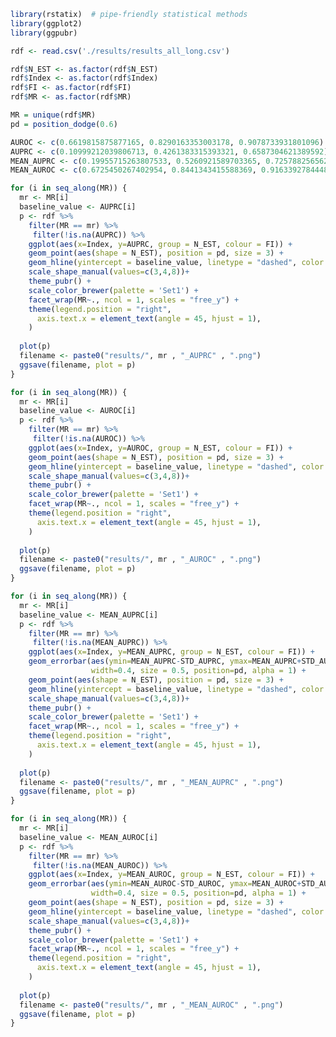 ```r
library(rstatix)  # pipe-friendly statistical methods
library(ggplot2)
library(ggpubr)

rdf <- read.csv('./results/results_all_long.csv')

rdf$N_EST <- as.factor(rdf$N_EST)
rdf$Index <- as.factor(rdf$Index)
rdf$FI <- as.factor(rdf$FI)
rdf$MR <- as.factor(rdf$MR)

```
```r

MR = unique(rdf$MR)
pd = position_dodge(0.6)

AUROC <- c(0.6619815875877165, 0.8290163353003178, 0.9078733931801096)
AUPRC <- c(0.10999212039806713, 0.4261383315393321, 0.6587304621389592)
MEAN_AUPRC <- c(0.19955715263807533, 0.5260921589703365, 0.7257882565622619)
MEAN_AUROC <- c(0.6725450267402954, 0.8441343415588369, 0.916339278444858)

for (i in seq_along(MR)) {
  mr <- MR[i]
  baseline_value <- AUPRC[i]
  p <- rdf %>%
    filter(MR == mr) %>%
     filter(!is.na(AUPRC)) %>%
    ggplot(aes(x=Index, y=AUPRC, group = N_EST, colour = FI)) + 
    geom_point(aes(shape = N_EST), position = pd, size = 3) +
    geom_hline(yintercept = baseline_value, linetype = "dashed", color = "black") + 
    scale_shape_manual(values=c(3,4,8))+
    theme_pubr() + 
    scale_color_brewer(palette = 'Set1') +
    facet_wrap(MR~., ncol = 1, scales = "free_y") +
    theme(legend.position = "right",
      axis.text.x = element_text(angle = 45, hjust = 1),
    )
    
  plot(p)
  filename <- paste0("results/", mr , "_AUPRC" , ".png")
  ggsave(filename, plot = p)
}

for (i in seq_along(MR)) {
  mr <- MR[i]
  baseline_value <- AUROC[i]
  p <- rdf %>%
    filter(MR == mr) %>%
     filter(!is.na(AUROC)) %>%
    ggplot(aes(x=Index, y=AUROC, group = N_EST, colour = FI)) + 
    geom_point(aes(shape = N_EST), position = pd, size = 3) +
    geom_hline(yintercept = baseline_value, linetype = "dashed", color = "black") + 
    scale_shape_manual(values=c(3,4,8))+
    theme_pubr() + 
    scale_color_brewer(palette = 'Set1') +
    facet_wrap(MR~., ncol = 1, scales = "free_y") +
    theme(legend.position = "right",
      axis.text.x = element_text(angle = 45, hjust = 1),
    )
    
  plot(p)
  filename <- paste0("results/", mr , "_AUROC" , ".png")
  ggsave(filename, plot = p)
}

for (i in seq_along(MR)) {
  mr <- MR[i]
  baseline_value <- MEAN_AUPRC[i]
  p <- rdf %>%
    filter(MR == mr) %>%
     filter(!is.na(MEAN_AUPRC)) %>%
    ggplot(aes(x=Index, y=MEAN_AUPRC, group = N_EST, colour = FI)) + 
    geom_errorbar(aes(ymin=MEAN_AUPRC-STD_AUPRC, ymax=MEAN_AUPRC+STD_AUPRC), 
                  width=0.4, size = 0.5, position=pd, alpha = 1) +
    geom_point(aes(shape = N_EST), position = pd, size = 3) +
    geom_hline(yintercept = baseline_value, linetype = "dashed", color = "black") +
    scale_shape_manual(values=c(3,4,8))+
    theme_pubr() + 
    scale_color_brewer(palette = 'Set1') +
    facet_wrap(MR~., ncol = 1, scales = "free_y") +
    theme(legend.position = "right",
      axis.text.x = element_text(angle = 45, hjust = 1),
    )
    
  plot(p)
  filename <- paste0("results/", mr , "_MEAN_AUPRC" , ".png")
  ggsave(filename, plot = p)
}

for (i in seq_along(MR)) {
  mr <- MR[i]
  baseline_value <- MEAN_AUROC[i]
  p <- rdf %>%
    filter(MR == mr) %>%
     filter(!is.na(MEAN_AUROC)) %>%
    ggplot(aes(x=Index, y=MEAN_AUROC, group = N_EST, colour = FI)) + 
    geom_errorbar(aes(ymin=MEAN_AUROC-STD_AUROC, ymax=MEAN_AUROC+STD_AUROC), 
                  width=0.4, size = 0.5, position=pd, alpha = 1) +
    geom_point(aes(shape = N_EST), position = pd, size = 3) +
    geom_hline(yintercept = baseline_value, linetype = "dashed", color = "black") + 
    scale_shape_manual(values=c(3,4,8))+
    theme_pubr() + 
    scale_color_brewer(palette = 'Set1') +
    facet_wrap(MR~., ncol = 1, scales = "free_y") +
    theme(legend.position = "right",
      axis.text.x = element_text(angle = 45, hjust = 1),
    )
    
  plot(p)
  filename <- paste0("results/", mr , "_MEAN_AUROC" , ".png")
  ggsave(filename, plot = p)
}
```




